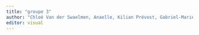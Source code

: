 ```yaml
---
title: "groupe 3"
author: "Chloé Van der Swaelmen, Anaelle, Kilian Prévost, Gabriel-Marie Arnault (aka Gabriel), Apolline, Giuliana, Léa, Manon"
editor: visual
---
```

